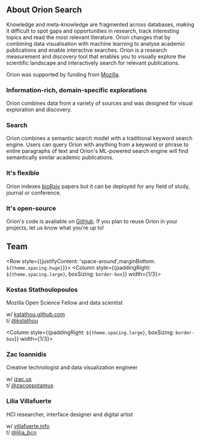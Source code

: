 

## About Orion Search

Knowledge and meta-knowledge are fragmented across databases, making it
difficult to spot gaps and opportunities in research, track interesting topics
and read the most relevant literature. Orion changes that by combining data
visualisation with machine learning to analyse academic publications and
enable interactive searches.
Orion is a research measurement and discovery tool that enables you to visually explore the scientific landscape and interactively search for relevant publications.

Orion was supported by funding from [Mozilla](https://foundation.mozilla.org/en/).

### Information-rich, domain-specific explorations

Orion combines data from a variety of sources and was designed for visual exploration and discovery.

### Search

Orion combines a semantic search model with a traditional keyword search engine. Users can query Orion with anything from a keyword or phrase to entire paragraphs of text and Orion's ML-powered search engine will find semantically similar academic publications.

### It's flexible

Orion indexes [bioRxiv](https://www.biorxiv.org/) papers but it can be deployed for any field of study, journal or conference.

### It's open-source

Orion's code is available on [GitHub](https://github.com/orion-search). If you plan to reuse Orion in your projects, let us know what you're up to!

## Team

<Row style={{justifyContent: 'space-around',marginBottom: `${theme.spacing.huge}`}}>
  <Column style={{paddingRight: `${theme.spacing.large}`, boxSizing: `border-box`}} width={1/3}>
    <Photograph square src={photoKostas} />
    <h3>Kostas Stathoulopoulos</h3>
    <p>Mozilla Open Science Fellow and data scientist</p>
    <p>
      w/ <a href="https://kstathou.github.com" target="_blank">kstathou.github.com</a>
      <br/>
      t/ <a href='https://twitter.com/kstathou
      ' target='_blank'>@kstathou</a>
    </p>
  </Column>
  <Column style={{paddingRight: `${theme.spacing.large}`, boxSizing: `border-box`}} width={1/3}>

  <Photograph square src={photoZac} />
  <h3>Zac Ioannidis</h3>
  <p>Creative technologist and data visualization engineer</p>
  <p>
    w/ <a href="https://izac.us" target="_blank">izac.us</a>
    <br/>
    t/ <a href='https://twitter.com/zacoppotamus
' target='_blank'>@zacoppotamus</a>
    <br />

  </p>
</Column>
<Column style={{paddingRight: `${theme.spacing.large}`, boxSizing: `border-box`}} width={1/3}>
  <Photograph square src={photoLilia} />
  <h3>Lilia Villafuerte</h3>
  <p>HCI researcher, interface designer and digital artist</p>
  <p>
    w/ <a href='https://www.villafuerte.info/' target='_blank'>
  villafuerte.info</a>
  <br/>
    t/ <a href='https://twitter.com/lilia_bcn
' target='_blank'>@lilia_bcn</a>
  </p>

</Column>
</Row>
